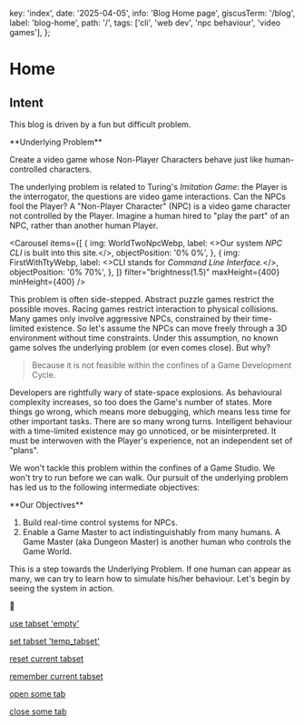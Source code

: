   key: 'index',
  date: '2025-04-05',
  info: 'Blog Home page',
  giscusTerm: '/blog',
  label: 'blog-home',
  path: '/',
  tags: ['cli', 'web dev', 'npc behaviour', 'video games'],
};



# Home

## Intent

This blog is driven by a fun but difficult problem.

<Card id="underlying-problem"> 
**Underlying Problem**

Create a video game whose Non-Player Characters behave just like human-controlled characters.
</Card>

The underlying problem is related to Turing's _Imitation Game_:
the Player is the interrogator,
the questions are video game interactions.
Can the NPCs fool the Player? <SideNote>
  A "Non-Player Character" (NPC) is a video game character not controlled by the Player.</SideNote> <SideNote>
  Imagine a human hired to "play the part" of an NPC,
  rather than another human Player.</SideNote>

<Carousel
  items={[
    {
      img: WorldTwoNpcWebp,
      label: <>Our system <em>NPC CLI</em> is built into this site.</>,
      objectPosition: '0% 0%',
    },
    {
      img: FirstWithTtyWebp,
      label: <>CLI stands for <em>Command Line Interface.</em></>,
      objectPosition: '0% 70%',
    },
  ]}
  filter="brightness(1.5)"
  maxHeight={400}
  minHeight={400}
/>

This problem is often side-stepped.
Abstract puzzle games restrict the possible moves.
Racing games restrict interaction to physical collisions.
Many games only involve aggressive NPCs, constrained by their time-limited existence.
So let's assume the NPCs can move freely through a 3D environment without time constraints.
Under this assumption, no known game solves the underlying problem
(or even comes close). But why?

> Because it is not feasible within the confines of a Game Development Cycle.

Developers are rightfully wary of state-space explosions.
As behavioural complexity increases, so too does the Game's number of states.
More things go wrong, which means more debugging, which means less time for other important tasks.
There are so many wrong turns.
Intelligent behaviour with a time-limited existence may go unnoticed, or be misinterpreted.
It must be interwoven with the Player's experience, not an independent set of "plans".

We won't tackle this problem within the confines of a Game Studio.
We won't try to run before we can walk.
Our pursuit of the underlying problem has led us to the following intermediate objectives:

<Card id="underlying-problem"> 
**Our Objectives**

1. Build real-time control systems for NPCs.
2. Enable a Game Master to act indistinguishably from many humans. <SideNote>
  A Game Master (aka Dungeon Master) is another human who controls the Game World.</SideNote>
</Card>

This is a step towards the Underlying Problem.
If one human can appear as many,
we can try to learn how to simulate his/her behaviour.
Let's begin by seeing the system in action.

🚧

[use tabset 'empty'](/internal/set-tabs/empty)

[set tabset 'temp_tabset'](/internal/set-tabs/temp_tabset)

[reset current tabset](/internal/reset-tabs/current)

[remember current tabset](/internal/remember-tabs/current)

[open some tab](/internal/open-tab/some-tab-id)

[close some tab](/internal/close-tab/some-tab-id)
